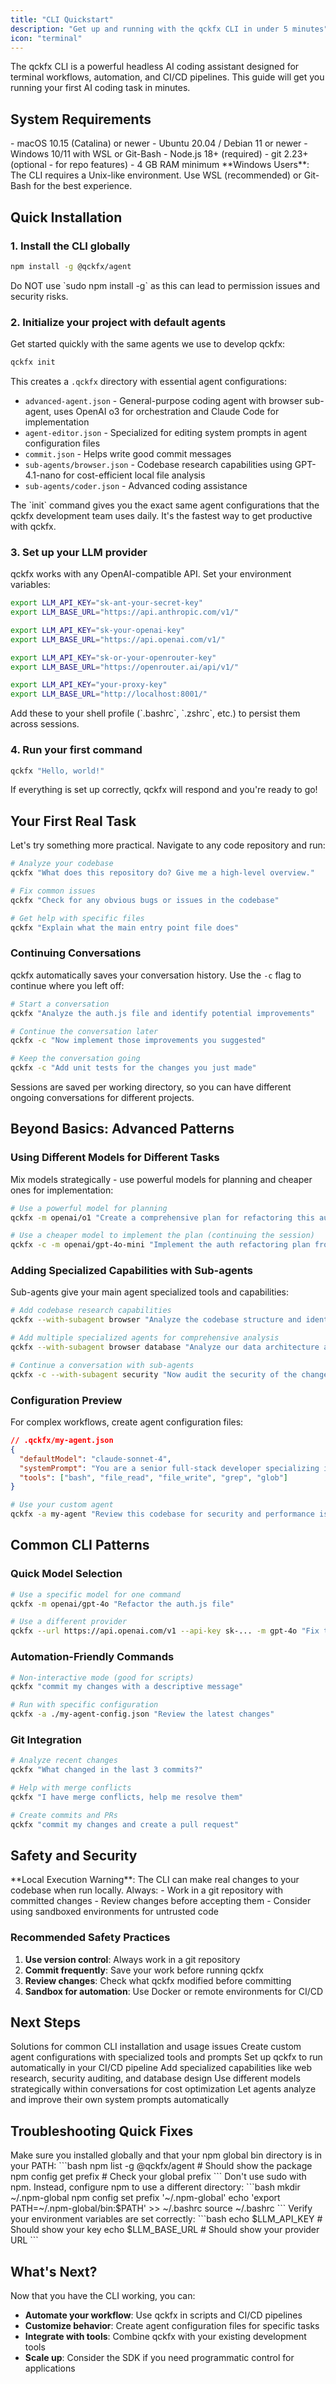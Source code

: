 ```yaml
---
title: "CLI Quickstart"
description: "Get up and running with the qckfx CLI in under 5 minutes"
icon: "terminal"
---
```


The qckfx CLI is a powerful headless AI coding assistant designed for terminal workflows, automation, and CI/CD pipelines. This guide will get you running your first AI coding task in minutes.

## System Requirements

<CardGroup cols={2}>
  <Card title="Operating Systems" icon="desktop">
    - macOS 10.15 (Catalina) or newer
    - Ubuntu 20.04 / Debian 11 or newer  
    - Windows 10/11 with WSL or Git-Bash
  </Card>
  <Card title="Software Requirements" icon="code">
    - Node.js 18+ (required)
    - git 2.23+ (optional - for repo features)
    - 4 GB RAM minimum
  </Card>
</CardGroup>

<Warning>
  **Windows Users**: The CLI requires a Unix-like environment. Use WSL (recommended) or Git-Bash for the best experience.
</Warning>

## Quick Installation

### 1. Install the CLI globally

```bash
npm install -g @qckfx/agent
```

<Warning>
  Do NOT use `sudo npm install -g` as this can lead to permission issues and security risks.
</Warning>

### 2. Initialize your project with default agents

Get started quickly with the same agents we use to develop qckfx:

```bash
qckfx init
```

This creates a `.qckfx` directory with essential agent configurations:
- `advanced-agent.json` - General-purpose coding agent with browser sub-agent, uses OpenAI o3 for orchestration and Claude Code for implementation
- `agent-editor.json` - Specialized for editing system prompts in agent configuration files
- `commit.json` - Helps write good commit messages
- `sub-agents/browser.json` - Codebase research capabilities using GPT-4.1-nano for cost-efficient local file analysis
- `sub-agents/coder.json` - Advanced coding assistance

<Tip>
  The `init` command gives you the exact same agent configurations that the qckfx development team uses daily. It's the fastest way to get productive with qckfx.
</Tip>

### 3. Set up your LLM provider

qckfx works with any OpenAI-compatible API. Set your environment variables:

<CodeGroup>

```bash Anthropic (Claude)
export LLM_API_KEY="sk-ant-your-secret-key"
export LLM_BASE_URL="https://api.anthropic.com/v1/"
```

```bash OpenAI
export LLM_API_KEY="sk-your-openai-key"
export LLM_BASE_URL="https://api.openai.com/v1/"
```

```bash OpenRouter
export LLM_API_KEY="sk-or-your-openrouter-key"
export LLM_BASE_URL="https://openrouter.ai/api/v1/"
```

```bash LiteLLM Proxy
export LLM_API_KEY="your-proxy-key"
export LLM_BASE_URL="http://localhost:8001/"
```

</CodeGroup>

<Tip>
  Add these to your shell profile (`.bashrc`, `.zshrc`, etc.) to persist them across sessions.
</Tip>

### 4. Run your first command

```bash
qckfx "Hello, world!"
```

If everything is set up correctly, qckfx will respond and you're ready to go!

## Your First Real Task

Let's try something more practical. Navigate to any code repository and run:

```bash
# Analyze your codebase
qckfx "What does this repository do? Give me a high-level overview."

# Fix common issues
qckfx "Check for any obvious bugs or issues in the codebase"

# Get help with specific files
qckfx "Explain what the main entry point file does"
```

### Continuing Conversations

qckfx automatically saves your conversation history. Use the `-c` flag to continue where you left off:

```bash
# Start a conversation
qckfx "Analyze the auth.js file and identify potential improvements"

# Continue the conversation later
qckfx -c "Now implement those improvements you suggested"

# Keep the conversation going
qckfx -c "Add unit tests for the changes you just made"
```

<Tip>
  Sessions are saved per working directory, so you can have different ongoing conversations for different projects.
</Tip>

## Beyond Basics: Advanced Patterns

### Using Different Models for Different Tasks

Mix models strategically - use powerful models for planning and cheaper ones for implementation:

```bash
# Use a powerful model for planning
qckfx -m openai/o1 "Create a comprehensive plan for refactoring this auth system"

# Use a cheaper model to implement the plan (continuing the session)
qckfx -c -m openai/gpt-4o-mini "Implement the auth refactoring plan from above"
```

### Adding Specialized Capabilities with Sub-agents

Sub-agents give your main agent specialized tools and capabilities:

```bash
# Add codebase research capabilities
qckfx --with-subagent browser "Analyze the codebase structure and identify patterns"

# Add multiple specialized agents for comprehensive analysis
qckfx --with-subagent browser database "Analyze our data architecture and research modern alternatives"

# Continue a conversation with sub-agents
qckfx -c --with-subagent security "Now audit the security of the changes we discussed"
```

### Configuration Preview

For complex workflows, create agent configuration files:

```json
// .qckfx/my-agent.json
{
  "defaultModel": "claude-sonnet-4",
  "systemPrompt": "You are a senior full-stack developer specializing in secure, scalable applications.",
  "tools": ["bash", "file_read", "file_write", "grep", "glob"]
}
```

```bash
# Use your custom agent
qckfx -a my-agent "Review this codebase for security and performance issues"
```

## Common CLI Patterns

### Quick Model Selection

```bash
# Use a specific model for one command
qckfx -m openai/gpt-4o "Refactor the auth.js file"

# Use a different provider
qckfx --url https://api.openai.com/v1 --api-key sk-... -m gpt-4o "Fix the tests"
```

### Automation-Friendly Commands

```bash
# Non-interactive mode (good for scripts)
qckfx "commit my changes with a descriptive message"

# Run with specific configuration
qckfx -a ./my-agent-config.json "Review the latest changes"
```

### Git Integration

```bash
# Analyze recent changes
qckfx "What changed in the last 3 commits?"

# Help with merge conflicts
qckfx "I have merge conflicts, help me resolve them"

# Create commits and PRs
qckfx "commit my changes and create a pull request"
```

## Safety and Security

<Warning>
  **Local Execution Warning**: The CLI can make real changes to your codebase when run locally. Always:
  - Work in a git repository with committed changes
  - Review changes before accepting them
  - Consider using sandboxed environments for untrusted code
</Warning>

### Recommended Safety Practices

1. **Use version control**: Always work in a git repository
2. **Commit frequently**: Save your work before running qckfx
3. **Review changes**: Check what qckfx modified before committing
4. **Sandbox for automation**: Use Docker or remote environments for CI/CD

## Next Steps

<CardGroup cols={2}>
  <Card title="Troubleshooting" icon="wrench" href="/get-started/troubleshooting">
    Solutions for common CLI installation and usage issues
  </Card>
  <Card title="Advanced Configuration" icon="gear" href="/get-started/configuration">
    Create custom agent configurations with specialized tools and prompts
  </Card>
  <Card title="GitHub Actions" icon="robot" href="/applications/github-actions">
    Set up qckfx to run automatically in your CI/CD pipeline
  </Card>
  <Card title="Sub-agent Quickstart" icon="puzzle-piece" href="/cli/sub-agents">
    Add specialized capabilities like web research, security auditing, and database design
  </Card>
  <Card title="Mixed Model Workflows" icon="shuffle" href="/cli/advanced-patterns">
    Use different models strategically within conversations for cost optimization
  </Card>
  <Card title="Agent Self-Improvement" icon="brain" href="/applications/agent-self-improvement">
    Let agents analyze and improve their own system prompts automatically
  </Card>
</CardGroup>

## Troubleshooting Quick Fixes

<Accordion title="Command not found: qckfx">
  Make sure you installed globally and that your npm global bin directory is in your PATH:
  ```bash
  npm list -g @qckfx/agent  # Should show the package
  npm config get prefix     # Check your global prefix
  ```
</Accordion>

<Accordion title="Permission denied errors">
  Don't use sudo with npm. Instead, configure npm to use a different directory:
  ```bash
  mkdir ~/.npm-global
  npm config set prefix '~/.npm-global'
  echo 'export PATH=~/.npm-global/bin:$PATH' >> ~/.bashrc
  source ~/.bashrc
  ```
</Accordion>

<Accordion title="API key or connection errors">
  Verify your environment variables are set correctly:
  ```bash
  echo $LLM_API_KEY    # Should show your key
  echo $LLM_BASE_URL   # Should show your provider URL
  ```
</Accordion>

## What's Next?

Now that you have the CLI working, you can:

- **Automate your workflow**: Use qckfx in scripts and CI/CD pipelines
- **Customize behavior**: Create agent configuration files for specific tasks
- **Integrate with tools**: Combine qckfx with your existing development tools
- **Scale up**: Consider the SDK if you need programmatic control for applications